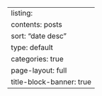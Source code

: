 ---
listing:
  contents: posts
  sort: "date desc"
  type: default
  categories: true
page-layout: full
title-block-banner: true
---